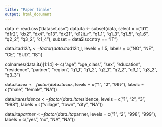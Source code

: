 ```yaml
---
title: "Paper finale"
output: html_document
---
```


data <- read.csv("dataset.csv")
data.ita <- subset(data, select = c("d1", "d1r2", "dx2", "dx4", "d13", "dx21", "d12it_r", "q1_1", "q1_3", "q1_5", "q1_6", "q2_2", "q3_2", "q1_4"), subset = data$isocntry == "IT")

data.ita$d12it_r <- factor(data.ita$d12it_r, levels = 1:5, labels = c("NO", "NE", "CE", "SUD", "IS"))

colnames(data.ita)[1:14] <- c("age", "age_class", "sex", "education", "residence", "partner", "region", "q1_1", "q1_2", "q2_1", "q2_2", "q3_1", "q3_2", "q3_3")

data.ita$sex <- factor(data.ita$sex, levels = c("1", "2", "999"), labels = c("male", "female", "NA"))

data.ita$residence <- factor(data.ita$residence, levels = c("1", "2", "3", "998"), labels = c("village", "town", "city", "NA"))

data.ita$partner <- factor(data.ita$partner, levels = c("1", "2", "998", "999"), labels = c("yes", "no", "NA", "NA"))

